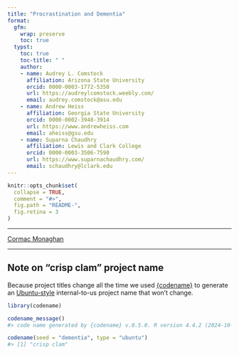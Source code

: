 ```yaml
---
title: "Procrastination and Dementia"
format: 
  gfm: 
    wrap: preserve
    toc: true
  typst:
    toc: true
    toc-title: " "
    author:
    - name: Audrey L. Comstock
      affiliation: Arizona State University
      orcid: 0000-0003-1772-5350
      url: https://audreylcomstock.weebly.com/
      email: audrey.comstock@asu.edu
    - name: Andrew Heiss
      affiliation: Georgia State University
      orcid: 0000-0002-3948-3914
      url: https://www.andrewheiss.com
      email: aheiss@gsu.edu
    - name: Suparna Chaudhry
      affiliation: Lewis and Clark College
      orcid: 0000-0003-3506-7590
      url: https://www.suparnachaudhry.com/
      email: schaudhry@lclark.edu
---
```


<!-- README.md is generated from README.qmd. Please edit that file -->

```r
knitr::opts_chunk$set(
  collapse = TRUE,
  comment = "#>",
  fig.path = "README-",
  fig.retina = 3
)
```

::: {.content-visible when-format="markdown"}

---

[Cormac Monaghan](https://c-monaghan.github.io/)

---

:::

## Note on "crisp clam" project name

Because project titles change all the time we used [{codename}](http://svmiller.com/codename/) to generate an [Ubuntu-style](https://wiki.ubuntu.com/DevelopmentCodeNames)
internal-to-us project name that won’t change.

```r
library(codename)

codename_message()
#> code name generated by {codename} v.0.5.0. R version 4.4.2 (2024-10-31 ucrt).

codename(seed = "dementia", type = "ubuntu")
#> [1] "crisp clam"
```

